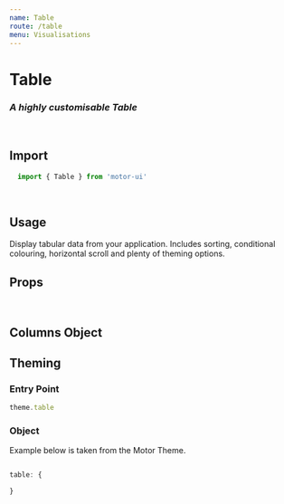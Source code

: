 ```yaml
---
name: Table
route: /table
menu: Visualisations
---
```


<h1 style={{ margin: '0px' }}>Table</h1>
<h3 style={{ margin: '0px' }}><em>A highly customisable Table</em></h3>

<br />

## Import

```javascript
  import { Table } from 'motor-ui'
```

<br />

## Usage

Display tabular data from your application. Includes sorting, conditional colouring, horizontal scroll and plenty of theming options.


<Playground>
    <Motor 
   config={config}>  
    <Table
      interactiveSort={true}
      tableWidth={'800px'}
      size='small'
      columns={[
      {
        dimensions: [
          {
            qField: 'province',
            qLabel: 'Country',
            qNullSuppression: false,
            width: '10%',
          }
        ],
      },
    ]}
  /> 
  </Motor>
</Playground>

## Props

<Props of={Table} />

<br />

## Columns Object

## Theming


### Entry Point

```javascript
theme.table
```

### Object

Example below is taken from the Motor Theme.

```javascript

table: {

}

```

